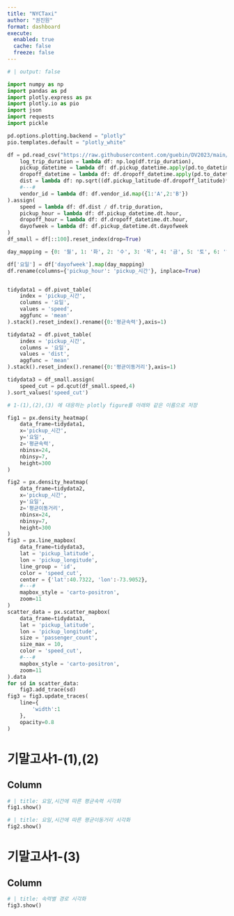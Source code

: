 ```yaml
---
title: "NYCTaxi"
author: "권진원"
format: dashboard
execute:
  enabled: true
  cache: false
  freeze: false
---
```


```python
# | output: false

import numpy as np
import pandas as pd
import plotly.express as px
import plotly.io as pio
import json
import requests
import pickle

pd.options.plotting.backend = "plotly"
pio.templates.default = "plotly_white"

df = pd.read_csv("https://raw.githubusercontent.com/guebin/DV2023/main/posts/NYCTaxi.csv").assign(
    log_trip_duration = lambda df: np.log(df.trip_duration),
    pickup_datetime = lambda df: df.pickup_datetime.apply(pd.to_datetime),
    dropoff_datetime = lambda df: df.dropoff_datetime.apply(pd.to_datetime),
    dist = lambda df: np.sqrt((df.pickup_latitude-df.dropoff_latitude)**2 + (df.pickup_longitude-df.dropoff_longitude)**2),
    #---#
    vendor_id = lambda df: df.vendor_id.map({1:'A',2:'B'})
).assign(
    speed = lambda df: df.dist / df.trip_duration,
    pickup_hour = lambda df: df.pickup_datetime.dt.hour,
    dropoff_hour = lambda df: df.dropoff_datetime.dt.hour,
    dayofweek = lambda df: df.pickup_datetime.dt.dayofweek
)
df_small = df[::100].reset_index(drop=True)

day_mapping = {0: '월', 1: '화', 2: '수', 3: '목', 4: '금', 5: '토', 6: '일'}

df['요일'] = df['dayofweek'].map(day_mapping)
df.rename(columns={'pickup_hour': 'pickup_시간'}, inplace=True)


tidydata1 = df.pivot_table(
    index = 'pickup_시간',
    columns = '요일',
    values = 'speed',
    aggfunc = 'mean'
).stack().reset_index().rename({0:'평균속력'},axis=1)

tidydata2 = df.pivot_table(
    index = 'pickup_시간',
    columns = '요일',
    values = 'dist',
    aggfunc = 'mean'
).stack().reset_index().rename({0:'평균이동거리'},axis=1)

tidydata3 = df_small.assign(
    speed_cut = pd.qcut(df_small.speed,4)
).sort_values('speed_cut')

# 1-(1),(2),(3) 에 대응하는 plotly figure를 아래와 같은 이름으로 저장

fig1 = px.density_heatmap(
    data_frame=tidydata1,
    x='pickup_시간',
    y='요일',
    z='평균속력',
    nbinsx=24,
    nbinsy=7,
    height=300
)

fig2 = px.density_heatmap(
    data_frame=tidydata2,
    x='pickup_시간',
    y='요일',
    z='평균이동거리',
    nbinsx=24,
    nbinsy=7,
    height=300
)
fig3 = px.line_mapbox(
    data_frame=tidydata3,
    lat = 'pickup_latitude',
    lon = 'pickup_longitude',
    line_group = 'id',
    color = 'speed_cut',
    center = {'lat':40.7322, 'lon':-73.9052},
    #---#
    mapbox_style = 'carto-positron',
    zoom=11
)
scatter_data = px.scatter_mapbox(
    data_frame=tidydata3,
    lat = 'pickup_latitude',
    lon = 'pickup_longitude',
    size = 'passenger_count',
    size_max = 10,
    color = 'speed_cut',
    #---#
    mapbox_style = 'carto-positron',
    zoom=11   
).data 
for sd in scatter_data: 
    fig3.add_trace(sd)
fig3 = fig3.update_traces(
    line={
        'width':1
    },
    opacity=0.8
)
```

# 기말고사1-(1),(2)

## Column {width=50%}

```python

# | title: 요일,시간에 따른 평균속력 시각화        
fig1.show()
```

```python
# | title: 요일,시간에 따른 평균이동거리 시각화        
fig2.show()
```

# 기말고사1-(3)

## Column {width=50%}

```python
# | title: 속력별 경로 시각화
fig3.show()
```